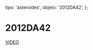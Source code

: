 
  tipo: 'asteroides',
  objeto: '2012DA42',
};

# 2012DA42

<Imagen
  src="registro/c2013-r1_20130215_15-febrero-2013-201da12-20-10-5-2-1.jpg"
  fecha="20130215"
  desc="Composicion de imagenes 20,10,5,2,1 segundos"
/>

[VIDEO](http://youtu.be/k1V0hN65ESA)